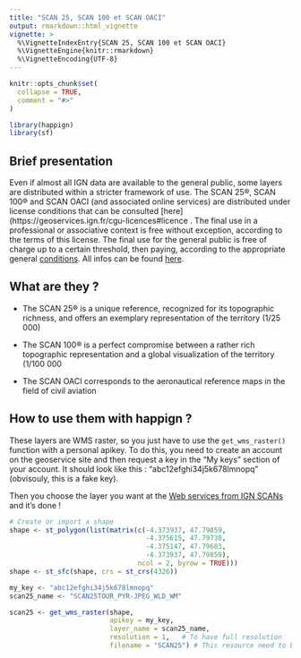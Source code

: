 ```yaml
---
title: "SCAN 25, SCAN 100 et SCAN OACI"
output: rmarkdown::html_vignette
vignette: >
  %\VignetteIndexEntry{SCAN 25, SCAN 100 et SCAN OACI}
  %\VignetteEngine{knitr::rmarkdown}
  %\VignetteEncoding{UTF-8}
---
```


```r
knitr::opts_chunk$set(
  collapse = TRUE,
  comment = "#>"
)
```

```r
library(happign)
library(sf)
```

## Brief presentation

Even if almost all IGN data are available to the general public, some layers are distributed within a stricter framework of use. The SCAN 25®, SCAN 100® and SCAN OACI (and associated online services) are distributed under license conditions that can be consulted [here](https://geoservices.ign.fr/cgu-licences#licence      .
The final use in a professional or associative context is free without exception, according to the terms of this license.
The final use for the general public is free of charge up to a certain threshold, then paying, according to the appropriate general [conditions](https://geoservices.ign.fr/cgu-licences#cgu). All infos can be found [here](https://geoservices.ign.fr/services-web-issus-des-scans-ign).

## What are they ?

- The SCAN 25® is a unique reference, recognized for its topographic richness, and offers an exemplary representation of the territory (1/25 000)

- The SCAN 100® is a perfect compromise between a rather rich topographic representation and a global visualization of the territory (1/100 000

- The SCAN OACI corresponds to the aeronautical reference maps in the field of civil aviation

## How to use them with happign ?

These layers are WMS raster, so you just have to use the `get_wms_raster()` function with a personal apikey. To do this, you need to create an account on the geoservice site and then request a key in the "My keys" section of your account. It should look like this : "abc12efghi34j5k678lmnopq" (obvisouly, this is a fake key).

Then you choose the layer you want at the [Web services from IGN SCANs](https://geoservices.ign.fr/services-web-issus-des-scans-ign) and it's done !

```r
# Create or import a shape
shape <- st_polygon(list(matrix(c(-4.373937, 47.79859,
                                  -4.375615, 47.79738,
                                  -4.375147, 47.79683,
                                  -4.373937, 47.79859),
                                ncol = 2, byrow = TRUE)))
shape <- st_sfc(shape, crs = st_crs(4326))

my_key <- "abc12efghi34j5k678lmnopq"
scan25_name <- "SCAN25TOUR_PYR-JPEG_WLD_WM"

scan25 <- get_wms_raster(shape,
                         apikey = my_key,
                         layer_name = scan25_name,
                         resolution = 1,   # To have full resolution
                         filename = "SCAN25") # This resource need to be downloaded on disk


```


